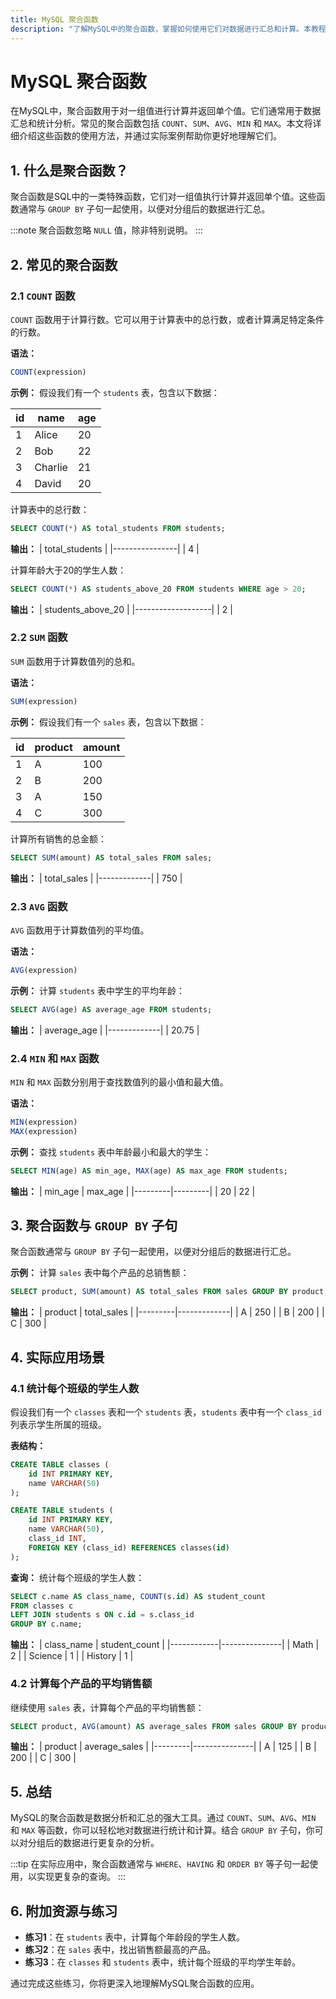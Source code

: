 ```yaml
---
title: MySQL 聚合函数
description: "了解MySQL中的聚合函数，掌握如何使用它们对数据进行汇总和计算。本教程适合初学者，包含详细的解释、代码示例和实际应用场景。"
---
```


# MySQL 聚合函数

在MySQL中，聚合函数用于对一组值进行计算并返回单个值。它们通常用于数据汇总和统计分析。常见的聚合函数包括 `COUNT`、`SUM`、`AVG`、`MIN` 和 `MAX`。本文将详细介绍这些函数的使用方法，并通过实际案例帮助你更好地理解它们。

## 1. 什么是聚合函数？

聚合函数是SQL中的一类特殊函数，它们对一组值执行计算并返回单个值。这些函数通常与 `GROUP BY` 子句一起使用，以便对分组后的数据进行汇总。

:::note
聚合函数忽略 `NULL` 值，除非特别说明。
:::

## 2. 常见的聚合函数

### 2.1 `COUNT` 函数

`COUNT` 函数用于计算行数。它可以用于计算表中的总行数，或者计算满足特定条件的行数。

**语法：**
```sql
COUNT(expression)
```

**示例：**
假设我们有一个 `students` 表，包含以下数据：

| id  | name   | age |
|-----|--------|-----|
| 1   | Alice  | 20  |
| 2   | Bob    | 22  |
| 3   | Charlie| 21  |
| 4   | David  | 20  |

计算表中的总行数：
```sql
SELECT COUNT(*) AS total_students FROM students;
```

**输出：**
| total_students |
|----------------|
| 4              |

计算年龄大于20的学生人数：
```sql
SELECT COUNT(*) AS students_above_20 FROM students WHERE age > 20;
```

**输出：**
| students_above_20 |
|-------------------|
| 2                 |

### 2.2 `SUM` 函数

`SUM` 函数用于计算数值列的总和。

**语法：**
```sql
SUM(expression)
```

**示例：**
假设我们有一个 `sales` 表，包含以下数据：

| id  | product | amount |
|-----|---------|--------|
| 1   | A       | 100    |
| 2   | B       | 200    |
| 3   | A       | 150    |
| 4   | C       | 300    |

计算所有销售的总金额：
```sql
SELECT SUM(amount) AS total_sales FROM sales;
```

**输出：**
| total_sales |
|-------------|
| 750         |

### 2.3 `AVG` 函数

`AVG` 函数用于计算数值列的平均值。

**语法：**
```sql
AVG(expression)
```

**示例：**
计算 `students` 表中学生的平均年龄：
```sql
SELECT AVG(age) AS average_age FROM students;
```

**输出：**
| average_age |
|-------------|
| 20.75       |

### 2.4 `MIN` 和 `MAX` 函数

`MIN` 和 `MAX` 函数分别用于查找数值列的最小值和最大值。

**语法：**
```sql
MIN(expression)
MAX(expression)
```

**示例：**
查找 `students` 表中年龄最小和最大的学生：
```sql
SELECT MIN(age) AS min_age, MAX(age) AS max_age FROM students;
```

**输出：**
| min_age | max_age |
|---------|---------|
| 20      | 22      |

## 3. 聚合函数与 `GROUP BY` 子句

聚合函数通常与 `GROUP BY` 子句一起使用，以便对分组后的数据进行汇总。

**示例：**
计算 `sales` 表中每个产品的总销售额：
```sql
SELECT product, SUM(amount) AS total_sales FROM sales GROUP BY product;
```

**输出：**
| product | total_sales |
|---------|-------------|
| A       | 250         |
| B       | 200         |
| C       | 300         |

## 4. 实际应用场景

### 4.1 统计每个班级的学生人数

假设我们有一个 `classes` 表和一个 `students` 表，`students` 表中有一个 `class_id` 列表示学生所属的班级。

**表结构：**
```sql
CREATE TABLE classes (
    id INT PRIMARY KEY,
    name VARCHAR(50)
);

CREATE TABLE students (
    id INT PRIMARY KEY,
    name VARCHAR(50),
    class_id INT,
    FOREIGN KEY (class_id) REFERENCES classes(id)
);
```

**查询：**
统计每个班级的学生人数：
```sql
SELECT c.name AS class_name, COUNT(s.id) AS student_count
FROM classes c
LEFT JOIN students s ON c.id = s.class_id
GROUP BY c.name;
```

**输出：**
| class_name | student_count |
|------------|---------------|
| Math       | 2             |
| Science    | 1             |
| History    | 1             |

### 4.2 计算每个产品的平均销售额

继续使用 `sales` 表，计算每个产品的平均销售额：
```sql
SELECT product, AVG(amount) AS average_sales FROM sales GROUP BY product;
```

**输出：**
| product | average_sales |
|---------|---------------|
| A       | 125           |
| B       | 200           |
| C       | 300           |

## 5. 总结

MySQL的聚合函数是数据分析和汇总的强大工具。通过 `COUNT`、`SUM`、`AVG`、`MIN` 和 `MAX` 等函数，你可以轻松地对数据进行统计和计算。结合 `GROUP BY` 子句，你可以对分组后的数据进行更复杂的分析。

:::tip
在实际应用中，聚合函数通常与 `WHERE`、`HAVING` 和 `ORDER BY` 等子句一起使用，以实现更复杂的查询。
:::

## 6. 附加资源与练习

- **练习1**：在 `students` 表中，计算每个年龄段的学生人数。
- **练习2**：在 `sales` 表中，找出销售额最高的产品。
- **练习3**：在 `classes` 和 `students` 表中，统计每个班级的平均学生年龄。

通过完成这些练习，你将更深入地理解MySQL聚合函数的应用。